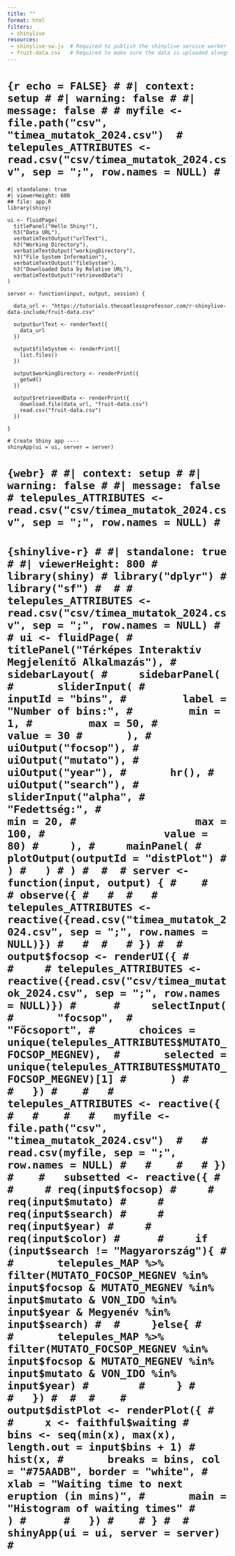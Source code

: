 ```yaml
---
title: ""
format: html
filters: 
 - shinylive
resources: 
 - shinylive-sw.js  # Required to publish the shinylive service worker
 - fruit-data.csv   # Required to make sure the data is uploaded alongside the application
---
```


# ```{r echo = FALSE}
# #| context: setup
# #| warning: false
# #| message: false
# # myfile <- file.path("csv", "timea_mutatok_2024.csv") 
# telepules_ATTRIBUTES <- read.csv("csv/timea_mutatok_2024.csv", sep = ";", row.names = NULL)
# ```

```shinylive-r
#| standalone: true
#| viewerHeight: 600
## file: app.R
library(shiny)

ui <- fluidPage(
  titlePanel("Hello Shiny!"),
  h3("Data URL"),
  verbatimTextOutput("urlText"),
  h3("Working Directory"),
  verbatimTextOutput("workingDirectory"),
  h3("File System Information"),
  verbatimTextOutput("fileSystem"),
  h3("Downloaded Data by Relative URL"),
  verbatimTextOutput("retrievedData")
)

server <- function(input, output, session) {
  
  data_url <- "https://tutorials.thecoatlessprofessor.com/r-shinylive-data-include/fruit-data.csv"
  
  output$urlText <- renderText({
    data_url
  })
  
  output$fileSystem <- renderPrint({
    list.files()
  })

  output$workingDirectory <- renderPrint({
    getwd()
  })

  output$retrievedData <- renderPrint({
    download.file(data_url, "fruit-data.csv")
    read.csv("fruit-data.csv")
  })
  
}

# Create Shiny app ----
shinyApp(ui = ui, server = server)
```

# ```{webr}
# #| context: setup
# #| warning: false
# #| message: false
# telepules_ATTRIBUTES <- read.csv("csv/timea_mutatok_2024.csv", sep = ";", row.names = NULL)
# ```
# 
# ```{shinylive-r}
# #| standalone: true
# #| viewerHeight: 800
# library(shiny)
# library("dplyr")
# library("sf")
# 
# # telepules_ATTRIBUTES <- read.csv("csv/timea_mutatok_2024.csv", sep = ";", row.names = NULL)
# 
# ui <- fluidPage(
#   titlePanel("Térképes Interaktív Megjelenítő Alkalmazás"),
#   sidebarLayout(
#     sidebarPanel(
#       sliderInput(
#         inputId = "bins",
#         label = "Number of bins:",
#         min = 1,
#         max = 50,
#         value = 30
#       ),
#       uiOutput("focsop"),
#       uiOutput("mutato"),
#       uiOutput("year"),
#       hr(),
#       uiOutput("search"),
#       sliderInput("alpha",
#                   "Fedettség:",
#                   min = 20,
#                   max = 100,
#                   value = 80)
#     ),
#     mainPanel(
#       plotOutput(outputId = "distPlot")
#     )
#   )
# )
# 
# 
# server <- function(input, output) {
#   
#   # observe({
#   # 
#   # telepules_ATTRIBUTES <- reactive({read.csv("timea_mutatok_2024.csv", sep = ";", row.names = NULL)})
#   # 
#   # })
# 
#   output$focsop <- renderUI({
#     
#     # telepules_ATTRIBUTES <- reactive({read.csv("csv/timea_mutatok_2024.csv", sep = ";", row.names = NULL)})
#     
#     selectInput(
#       "focsop", 
#       "Főcsoport",
#       choices = unique(telepules_ATTRIBUTES$MUTATO_FOCSOP_MEGNEV), 
#       selected = unique(telepules_ATTRIBUTES$MUTATO_FOCSOP_MEGNEV)[1]
#       )
#     
#   })
#   
#   # telepules_ATTRIBUTES <- reactive({
#   #   
#   #   myfile <- file.path("csv", "timea_mutatok_2024.csv") 
#   #   read.csv(myfile, sep = ";", row.names = NULL)
#   #   
#   # })
#   
#   subsetted <- reactive({
#     
#     # req(input$focsop)
#     # req(input$mutato)
#     # req(input$search)
#     # req(input$year)
#     # req(input$color)
#     
#     if (input$search != "Magyarország"){
# 
#       telepules_MAP %>% filter(MUTATO_FOCSOP_MEGNEV %in% input$focsop & MUTATO_MEGNEV %in% input$mutato & VON_IDO %in% input$year & Megyenév %in% input$search)
# 
#     }else{
#       
#       telepules_MAP %>% filter(MUTATO_FOCSOP_MEGNEV %in% input$focsop & MUTATO_MEGNEV %in% input$mutato & VON_IDO %in% input$year)
#       
#     }
#     
#   })
# 
# 
#   
#   output$distPlot <- renderPlot({
#     
#     x <- faithful$waiting
#     bins <- seq(min(x), max(x), length.out = input$bins + 1)
#     hist(x,
#       breaks = bins, col = "#75AADB", border = "white",
#       xlab = "Waiting time to next eruption (in mins)",
#       main = "Histogram of waiting times"
#     )
#     
#   })
#   
# }
# 
# shinyApp(ui = ui, server = server)
# ```
